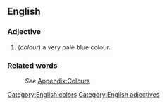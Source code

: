 ==English==
[[Category:English colors]]

===Adjective===
[[Category:English adjectives]]
#(''colour'') a very pale blue colour.

===Related words===
:''See'' [[Wiktionary_Appendix:Colours|Appendix:Colours]]